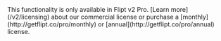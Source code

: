 <Tip>
  This functionality is only available in Flipt v2 Pro. [Learn
  more](/v2/licensing) about our commercial license or purchase a [monthly](http://getflipt.co/pro/monthly) or [annual](http://getflipt.co/pro/annual) license.
</Tip>
